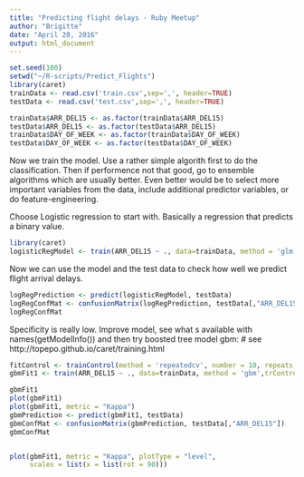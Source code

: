 ```yaml
---
title: "Predicting flight delays - Ruby Meetup"
author: "Brigitte"
date: "April 20, 2016"
output: html_document
---
```


```r
set.seed(100)
setwd("~/R-scripts/Predict_Flights")
library(caret)
trainData <- read.csv('train.csv',sep=',', header=TRUE)
testData <- read.csv('test.csv',sep=',', header=TRUE)

trainData$ARR_DEL15 <- as.factor(trainData$ARR_DEL15)
testData$ARR_DEL15 <- as.factor(testData$ARR_DEL15)
trainData$DAY_OF_WEEK <- as.factor(trainData$DAY_OF_WEEK)
testData$DAY_OF_WEEK <- as.factor(testData$DAY_OF_WEEK)
```



Now we train the model. Use a rather simple algorith first to do the classification. Then if performence not that good, go to ensemble algorithms which are usually better. Even better would be to select more important variables from the data, include additional predictor variables, or do feature-engineering.

Choose Logistic regression to start with. Basically a regression that predicts a binary value. 
```r
library(caret)
logisticRegModel <- train(ARR_DEL15 ~ ., data=trainData, method = 'glm', family = 'binomial') #the dot here stands for 'all available variables, i.e. all columns', glm is generalized linear regression, logistic regression, so set family to binomial

```

Now we can use the model and the test data to check how well we predict flight arrival delays.

```r
logRegPrediction <- predict(logisticRegModel, testData)
logRegConfMat <- confusionMatrix(logRegPrediction, testData[,"ARR_DEL15"])
logRegConfMat

```

Specificity is really low. Improve model, see what s available with names(getModelInfo()) and then try boosted tree model gbm:
# see http://topepo.github.io/caret/training.html

```r
fitControl <- trainControl(method = 'repeatedcv', number = 10, repeats = 10)
gbmFit1 <- train(ARR_DEL15 ~ ., data=trainData, method = 'gbm',trControl = fitControl,verbose = FALSE)

gbmFit1
plot(gbmFit1)
plot(gbmFit1, metric = "Kappa")
gbmPrediction <- predict(gbmFit1, testData)
gbmConfMat <- confusionMatrix(gbmPrediction, testData[,"ARR_DEL15"])
gbmConfMat



```




```r
plot(gbmFit1, metric = "Kappa", plotType = "level",
     scales = list(x = list(rot = 90)))
```






